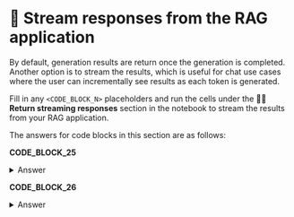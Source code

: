 # 🦹 Stream responses from the RAG application

By default, generation results are return once the generation is completed. Another option is to stream the results, which is useful for chat use cases where the user can incrementally see results as each token is generated.

Fill in any `<CODE_BLOCK_N>` placeholders and run the cells under the **🦹‍♀️ Return streaming responses** section in the notebook to stream the results from your RAG application.

The answers for code blocks in this section are as follows:

**CODE_BLOCK_25**

<details>
<summary>Answer</summary>
<div>
```python
fw_client.chat.completions.create(
    model=model,
    temperature=0,
    stream=True,
    messages=[
        {
            "role": "user",
            "content": create_prompt(user_query),
        }
    ],
)
```
</div>
</details>

**CODE_BLOCK_26**

<details>
<summary>Answer</summary>
<div>
```python
for chunk in response:
    if chunk.choices[0].delta.content:
        print(chunk.choices[0].delta.content, end="")
```
</div>
</details>